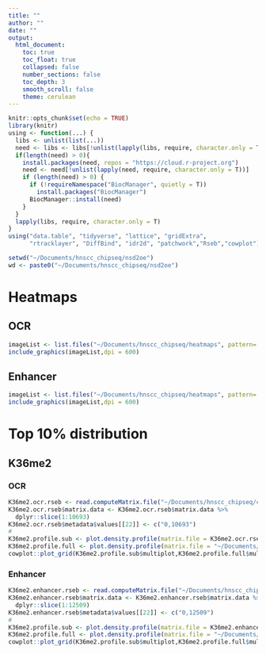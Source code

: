 ```yaml
---
title: ""
author: ""
date: ""
output:
  html_document:
    toc: true
    toc_float: true
    collapsed: false
    number_sections: false
    toc_depth: 3
    smooth_scroll: false
    theme: cerulean
---
```


```r
knitr::opts_chunk$set(echo = TRUE)
library(knitr)
using <- function(...) {
  libs <- unlist(list(...))
  need <- libs <- libs[!unlist(lapply(libs, require, character.only = T))]
  if(length(need) > 0){ 
    install.packages(need, repos = "https://cloud.r-project.org")
    need <- need[!unlist(lapply(need, require, character.only = T))]
    if (length(need) > 0) {
      if (!requireNamespace("BiocManager", quietly = T))
        install.packages("BiocManager")
      BiocManager::install(need)
    }
  }
  lapply(libs, require, character.only = T)
}
using("data.table", "tidyverse", "lattice", "gridExtra",
      "rtracklayer", "DiffBind", "idr2d", "patchwork","Rseb","cowplot")
```

```r
setwd("~/Documents/hnscc_chipseq/nsd2oe")
wd <- paste0("~/Documents/hnscc_chipseq/nsd2oe")
```

# Heatmaps 

## OCR
```r
imageList <- list.files("~/Documents/hnscc_chipseq/heatmaps", pattern= "^Cal27.*.*.ocr.png$", full.names=T)
include_graphics(imageList,dpi = 600)
```

## Enhancer
```r
imageList <- list.files("~/Documents/hnscc_chipseq/heatmaps", pattern= "^Cal27.*.*.enhancer.png$", full.names=T)
include_graphics(imageList,dpi = 600)
```

# Top 10% distribution

## K36me2 {.tabset}

### OCR
```r
K36me2.ocr.rseb <- read.computeMatrix.file("~/Documents/hnscc_chipseq/cm.out/Cal27.FINAL.OLDBATCH.K36me2.ocr.mat.gz")
K36me2.ocr.rseb$matrix.data <- K36me2.ocr.rseb$matrix.data %>%
  dplyr::slice(1:10693)
K36me2.ocr.rseb$metadata$values[[22]] <- c("0,10693")
#
K36me2.profile.sub <- plot.density.profile(matrix.file = K36me2.ocr.rseb,plot.by.group = TRUE,region.names = "OCR")
K36me2.profile.full <- plot.density.profile(matrix.file = "~/Documents/hnscc_chipseq/cm.out/Cal27.FINAL.OLDBATCH.K36me2.ocr.mat.gz",plot.by.group = TRUE,region.names = "OCR")
cowplot::plot_grid(K36me2.profile.sub$multiplot,K36me2.profile.full$multiplot,nrow=2,labels="AUTO")
```

### Enhancer
```r
K36me2.enhancer.rseb <- read.computeMatrix.file("~/Documents/hnscc_chipseq/cm.out/Cal27.FINAL.OLDBATCH.K36me2.enhancer.mat.gz")
K36me2.enhancer.rseb$matrix.data <- K36me2.enhancer.rseb$matrix.data %>%
  dplyr::slice(1:12509)
K36me2.enhancer.rseb$metadata$values[[22]] <- c("0,12509")
#
K36me2.profile.sub <- plot.density.profile(matrix.file = K36me2.enhancer.rseb,plot.by.group = TRUE,region.names = "enhancer")
K36me2.profile.full <- plot.density.profile(matrix.file = "~/Documents/hnscc_chipseq/cm.out/Cal27.FINAL.OLDBATCH.K36me2.enhancer.mat.gz",plot.by.group = TRUE,region.names = "enhancer")
cowplot::plot_grid(K36me2.profile.sub$multiplot,K36me2.profile.full$multiplot,nrow=2,labels="AUTO")
```